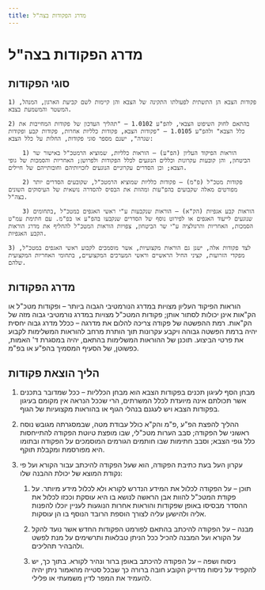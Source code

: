 ```yaml
---
title: מדרג הפקודות בצה"ל
---
```



# מדרג הפקודות בצה"ל

## סוגי הפקודות

	1) פקודות הצבא הן התשתית לפעולתו התקינה של הצבא והן קיימות לשם קביעת הארגון, המנהל, המשטר והמשמעת בצבא. 

	2) בהתאם לחוק השיפוט הצבאי, להפ"ע 1.0102 – "תהליך העדכון של פקודות המחייבות את כלל הצבא" ולהפ"ע 1.0105 – "פקודות הצבא, פקודות כלליות אחרות, פקודות קבע ופקודות שגרה", ישנם מספר סוגי פקודות, החלות על כלל הצבא: 
		
		1) הוראות הפיקוד העליון (הפ"ע) – הוראות כלליות, שמוציא הרמטכ"ל באישור שר הביטחון, והן קובעות עקרונות וכללים הנוגעים לכלל הפקודות ולפרושן; האחריות והסמכות של גופי הצבא; וכן הסדרים עקרוניים הנוגעים לזכויותיהם וחובותייהם של חיילים. 

		2) פקודות מטכ"ל (פ"מ) – פקודות כלליות שמוציא הרמטכ"ל, שקובעים הסדרים יותר מפורטים מאלה שקבועים בהפ"עות ומהוות את הבסיס להסדרה נושאית של העיסוקים השונים בצה"ל. 

		3) הוראות קבע אגפיות (הק"א) – הוראות שנקבעות ע"י ראשי האגפים במטכ"ל ,בתחומים שנוגעים לייעוד האגפים או לפירוט נוסף של הסדרים שנקבעו בהפ"ע או בפ"מ. עם חתימת עמ"ט הסמכות, האחריות והרגולציה ע"י שר הביטחון, צפויות הוראות המטכ"ל להחליף את מדרג הוראות הקבע האגפיות. 

	3) לצד פקודות אלה, ישנן גם הוראות מקצועיות, אשר מוסמכים לקבוע ראשי האגפים במטכ"ל, מפקדי הזרועות, קציני החיל הראשיים וראשי המערכים המקצועיים, בתחומי האחריות המקצועית שלהם. 

## מדרג הפקודות

הוראות הפיקוד העליון מצויות במדרג הנורמטיבי הגבוה ביותר – ופקודות מטכ"ל או הק"אות אינן יכולות לסתור אותן; פקודות המטכ"ל מצויות במדרג נורמטיבי גבוה מזה של הק"אות. 
רמת ההפשטה של פקודה צריכה להלום את מדרגה – ככלל מדרג גבוה יחסית יהיה ברמת הפשטה גבוהה ויקבע עקרונות תוך הותרת מרחב להוראות המשלימות לקבוע את פרטי הביצוע. תוכנן של ההוראות המשלימות בהתאם, יהיה במסגרת ד' האמות, כפשוטן, של הסעיף המסמיך בהפ"ע או בפ"מ. 

## הליך הוצאת פקודות

1) מבחן הסף לעיגון תכנים בפקודות הצבא הוא מבחן הכלליות – ככל שמדובר בתכנים אשר תכולתם אינה מיועדת לכלל המשרתים, הרי שככל הנראה אין מקומם בעיגון בפקודות הצבא ויש לעגנם בנהלי הגוף או בהוראות מקצועיות של הגוף. 

2) ההליך להפצת הפ"ע ,פ"מ והק"א כולל עבודת מטה, שבמסגרתה מגובש נוסח ראשוני של הפקודה; סבב הערות מטכ"לי, שבו מופצת טיוטת הפקודה להתייחסות כלל גופי הצבא; וסבב חתימות שבו חותמים הגורמים המוסמכים על הפקודה ובתומו היא מפורסמת ומקבלת תוקף. 

3) עקרון העל בעת כתיבת הפקודה, הוא שעל הפקודה להיכתב עבור הקורא ועל פי נקודת המוצא של יכולת ההבנה שלו: 

	1) תוכן – על הפקודה לכלול את המידע הנדרש לקורא ולא לכלול מידע מיותר. על פקודת המטכ"ל להוות אבן הראשה לנושא בו היא עוסקת וככזו לכלול את ההסדר מבסיסו באופן שפקודות והוראות אחרות הנוגעות לעניין יוכלו להפנות אליה ולהישען עליה לצורך הוספת הרובד הנוסף בו הן עוסקות. 

	2) מבנה – על הפקודה להיכתב בהתאם לפורמט הפקודות החדש אשר נועד להקל על הקורא ועל המבנה להכיל ככל הניתן טבלאות ותרשימים על מנת לפשט ולהבהיר תהליכים. 

	3) ניסוח ושפה – על הפקודה להיכתב באופן ברור ונהיר לקורא. בתוך כך, יש להקפיד על ניסוח מדוייק הקובע חובה ברורה כך שבכל סטייה מהאמור ניתן יהיה להעמיד את המפר לדין משמעתי או פלילי. 
	
